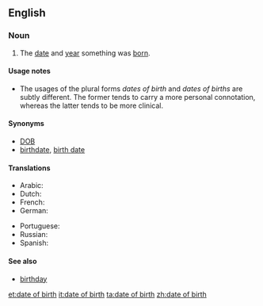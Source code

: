 ==English==

===Noun===
{{en-noun|sg=[[date]] [[of]] [[birth]]|pl=dates of birth|pl2=dates of births}}

# The [[date]] and [[year]] something was [[born]].

====Usage notes====
* The usages of the plural forms ''dates of birth'' and ''dates of births'' are subtly different. The former tends to carry a more personal connotation, whereas the latter tends to be more clinical.

====Synonyms====
* [[DOB]]
* [[birthdate]], [[birth date]]

====Translations====
{{trans-top|Date and year when something was born}}
* Arabic: {{t|ar|تاريخ الميلاد|m|tr=taariikh al-milaad}}
* Dutch: {{t|nl|geboortedatum|m}}
*French: {{t|fr|date de naissance|f}}
* German: {{t|de|Geburtsdatum|n}}
{{trans-mid}}
* Portuguese: {{t|pt|data de nascimento|f}}
* Russian: {{t+|ru|день рождения|m|tr=den’ roždénija}}
* Spanish: {{t|es|fecha de nacimiento|f}}
{{trans-bottom}}

====See also====
* [[birthday]]

[[et:date of birth]]
[[it:date of birth]]
[[ta:date of birth]]
[[zh:date of birth]]